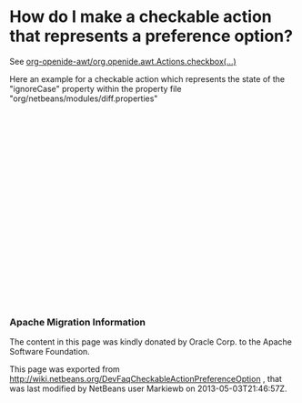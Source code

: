 <!--

    Licensed to the Apache Software Foundation (ASF) under one
    or more contributor license agreements.  See the NOTICE file
    distributed with this work for additional information
    regarding copyright ownership.  The ASF licenses this file
    to you under the Apache License, Version 2.0 (the
    "License"); you may not use this file except in compliance
    with the License.  You may obtain a copy of the License at

      http://www.apache.org/licenses/LICENSE-2.0

    Unless required by applicable law or agreed to in writing,
    software distributed under the License is distributed on an
    "AS IS" BASIS, WITHOUT WARRANTIES OR CONDITIONS OF ANY
    KIND, either express or implied.  See the License for the
    specific language governing permissions and limitations
    under the License.

-->
=How do I make a checkable action that represents a preference option?=
See 
[http://bits.netbeans.org/dev/javadoc/org-openide-awt/org/openide/awt/Actions.html org-openide-awt/org.openide.awt.Actions.checkbox(...)]

Here an example for a checkable action which represents the state of the "ignoreCase" property within the property file "org/netbeans/modules/diff.properties"
<code>
    <folder name="Actions">
        <folder name="Diff">
            <file name="toggle-ignore-case-diff-option.instance">
                <attr bundlevalue="org.netbeans.modules.diff.Bundle#CTL_IgnoreCaseOptionAction" name="displayName"/>
                <attr name="Name" stringvalue="toggle-ignore-case-diff-option"/>
                <attr name="preferencesNode" stringvalue="/org/netbeans/modules/diff" />
                <attr name="preferencesKey" stringvalue="ignoreCase"/>
                <attr name="instanceCreate" methodvalue="org.openide.awt.Actions.checkbox"/>
            </file>
        </folder>
    </folder>
</code>

===Apache Migration Information===

The content in this page was kindly donated by Oracle Corp. to the
Apache Software Foundation.

This page was exported from http://wiki.netbeans.org/DevFaqCheckableActionPreferenceOption , 
that was last modified by NetBeans user Markiewb 
on 2013-05-03T21:46:57Z.

